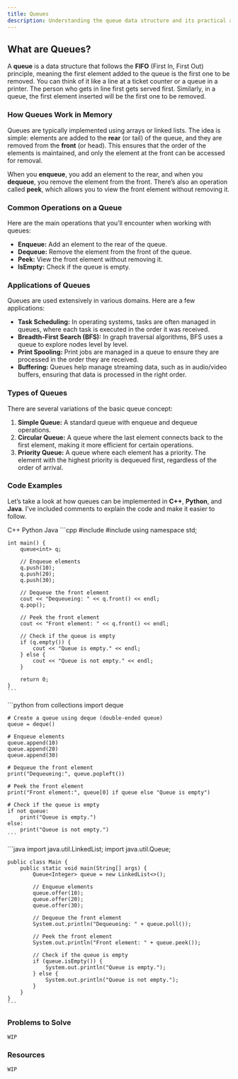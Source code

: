 ```yaml
---
title: Queues
description: Understanding the queue data structure and its practical applications.
---
```


## <HoverUnderline>What are Queues?</HoverUnderline>

A **queue** is a data structure that follows the **FIFO** (First In, First Out) principle, meaning the first element added to the queue is the first one to be removed. You can think of it like a line at a ticket counter or a queue in a printer. The person who gets in line first gets served first. Similarly, in a queue, the first element inserted will be the first one to be removed.

### <HoverUnderline>How Queues Work in Memory</HoverUnderline>

Queues are typically implemented using arrays or linked lists. The idea is simple: elements are added to the **rear** (or tail) of the queue, and they are removed from the **front** (or head). This ensures that the order of the elements is maintained, and only the element at the front can be accessed for removal.

When you **enqueue**, you add an element to the rear, and when you **dequeue**, you remove the element from the front. There’s also an operation called **peek**, which allows you to view the front element without removing it.

### <HoverUnderline>Common Operations on a Queue</HoverUnderline>

Here are the main operations that you’ll encounter when working with queues:

- **Enqueue:** Add an element to the rear of the queue.
- **Dequeue:** Remove the element from the front of the queue.
- **Peek:** View the front element without removing it.
- **IsEmpty:** Check if the queue is empty.

### <HoverUnderline>Applications of Queues</HoverUnderline>

Queues are used extensively in various domains. Here are a few applications:
- **Task Scheduling:** In operating systems, tasks are often managed in queues, where each task is executed in the order it was received.
- **Breadth-First Search (BFS):** In graph traversal algorithms, BFS uses a queue to explore nodes level by level.
- **Print Spooling:** Print jobs are managed in a queue to ensure they are processed in the order they are received.
- **Buffering:** Queues help manage streaming data, such as in audio/video buffers, ensuring that data is processed in the right order.

### <HoverUnderline>Types of Queues</HoverUnderline>

There are several variations of the basic queue concept:

1. **Simple Queue:** A standard queue with enqueue and dequeue operations.
2. **Circular Queue:** A queue where the last element connects back to the first element, making it more efficient for certain operations.
3. **Priority Queue:** A queue where each element has a priority. The element with the highest priority is dequeued first, regardless of the order of arrival.

### <HoverUnderline>Code Examples</HoverUnderline>

Let’s take a look at how queues can be implemented in **C++**, **Python**, and **Java**. I’ve included comments to explain the code and make it easier to follow.

<Tabs defaultValue="python" className="pt-5 pb-1">
  <TabsList>
    <TabsTrigger value="cpp">C++</TabsTrigger>
    <TabsTrigger value="python">Python</TabsTrigger>
    <TabsTrigger value="java">Java</TabsTrigger>
  </TabsList>

  <TabsContent value="cpp">
    ```cpp
    #include <iostream>
    #include <queue>
    using namespace std;

    int main() {
        queue<int> q;

        // Enqueue elements
        q.push(10);
        q.push(20);
        q.push(30);

        // Dequeue the front element
        cout << "Dequeueing: " << q.front() << endl;
        q.pop();

        // Peek the front element
        cout << "Front element: " << q.front() << endl;

        // Check if the queue is empty
        if (q.empty()) {
            cout << "Queue is empty." << endl;
        } else {
            cout << "Queue is not empty." << endl;
        }

        return 0;
    }
    ```
  </TabsContent>

  <TabsContent value="python">
    ```python
    from collections import deque

    # Create a queue using deque (double-ended queue)
    queue = deque()

    # Enqueue elements
    queue.append(10)
    queue.append(20)
    queue.append(30)

    # Dequeue the front element
    print("Dequeueing:", queue.popleft())

    # Peek the front element
    print("Front element:", queue[0] if queue else "Queue is empty")

    # Check if the queue is empty
    if not queue:
        print("Queue is empty.")
    else:
        print("Queue is not empty.")
    ```
  </TabsContent>

  <TabsContent value="java">
    ```java
    import java.util.LinkedList;
    import java.util.Queue;

    public class Main {
        public static void main(String[] args) {
            Queue<Integer> queue = new LinkedList<>();

            // Enqueue elements
            queue.offer(10);
            queue.offer(20);
            queue.offer(30);

            // Dequeue the front element
            System.out.println("Dequeueing: " + queue.poll());

            // Peek the front element
            System.out.println("Front element: " + queue.peek());

            // Check if the queue is empty
            if (queue.isEmpty()) {
                System.out.println("Queue is empty.");
            } else {
                System.out.println("Queue is not empty.");
            }
        }
    }
    ```
  </TabsContent>
</Tabs>

### <HoverUnderline>Problems to Solve</HoverUnderline>

`WIP`

### <HoverUnderline>Resources</HoverUnderline>

`WIP`